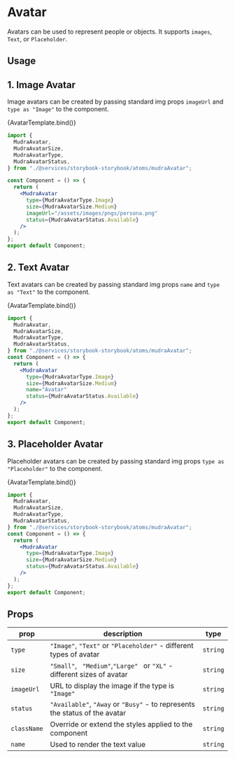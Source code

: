 

<Meta title="Atoms/Mudra Avatar" component={MudraAvatar} />


# Avatar

Avatars can be used to represent people or objects. It supports `images`, `Text`, or `Placeholder`.

## Usage

## 1. Image Avatar

Image avatars can be created by passing standard img props `imageUrl` and `type as "Image"` to the component.

<Canvas>
  <Story
    name="Image Avatar"
    args={{
      type: Type.Image,
      size: Size.Medium,
      imageUrl: "/assets/images/pngs/persona.png",
      status: Status.Available,
    }}
  >
    {AvatarTemplate.bind()}
  </Story>
</Canvas>

```jsx
import {
  MudraAvatar,
  MudraAvatarSize,
  MudraAvatarType,
  MudraAvatarStatus,
} from "./@services/storybook-storybook/atoms/mudraAvatar";

const Component = () => {
  return (
    <MudraAvatar
      type={MudraAvatarType.Image}
      size={MudraAvatarSize.Medium}
      imageUrl="/assets/images/pngs/persona.png"
      status={MudraAvatarStatus.Available}
    />
  );
};
export default Component;
```

## 2. Text Avatar

Text avatars can be created by passing standard img props `name` and `type as "Text"` to the component.

<Canvas>
  <Story
    name="Text Avatar"
    args={{
      type: Type.Text,
      size: Size.Medium,
      name: "Avatar",
      status: Status.Available,
    }}
  >
    {AvatarTemplate.bind()}
  </Story>
</Canvas>

```jsx
import {
  MudraAvatar,
  MudraAvatarSize,
  MudraAvatarType,
  MudraAvatarStatus,
} from "./@services/storybook-storybook/atoms/mudraAvatar";
const Component = () => {
  return (
    <MudraAvatar
      type={MudraAvatarType.Image}
      size={MudraAvatarSize.Medium}
      name="Avatar"
      status={MudraAvatarStatus.Available}
    />
  );
};
export default Component;
```

## 3. Placeholder Avatar

Placeholder avatars can be created by passing standard img props `type as "Placeholder"` to the component.

<Canvas>
  <Story
    name="Placeholder Avatar"
    args={{
      type: Type.Placeholder,
      size: Size.Medium,
      status: Status.Available,
    }}
  >
    {AvatarTemplate.bind()}
  </Story>
</Canvas>

```jsx
import {
  MudraAvatar,
  MudraAvatarSize,
  MudraAvatarType,
  MudraAvatarStatus,
} from "./@services/storybook-storybook/atoms/mudraAvatar";
const Component = () => {
  return (
    <MudraAvatar
      type={MudraAvatarType.Image}
      size={MudraAvatarSize.Medium}
      status={MudraAvatarStatus.Available}
    />
  );
};
export default Component;
```

## Props

<div style={{overflowX: 'auto'}}>

| prop        | description                                                                 | type     |
| ----------- | --------------------------------------------------------------------------- | -------- |
| `type`      | `"Image"`, `"Text"` or `"Placeholder"` - different types of avatar          | `string` |
| `size`      | `"Small"`, ` "Medium"`,`"Large" ` or `"XL"` - different sizes of avatar     | `string` |
| `imageUrl`  | URL to display the image if the type is `"Image"`                           | `string` |
| `status`    | `"Available"`, `"Away` or `"Busy"` - to represents the status of the avatar | `string` |
| `className` | Override or extend the styles applied to the component                      | `string` |
| `name`      | Used to render the text value                                               | `string` |

</div>
